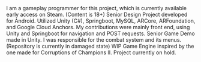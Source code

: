 <ProjectCard title="Corruption of Champions II" link="/CoC2" bg="linear-gradient(to right, #a80c89 0%, #10bec4 100%)">
I am a gameplay programmer for this project, which is currently available early access on Steam. (Content is 18+)
</ProjectCard>

<ProjectCard title="Senior Design Project: ARbnb" link="https://seniord.cs.iastate.edu/2020-Dec-SD3/" bg="linear-gradient(to right, #a80c89 0%, #10bec4 100%)">
    Senior Design Project developed for Android. Utilized Unity (C#), Springboot, MySQL, ARCore, ARFoundation, and Google Cloud Anchors. My contributions were mainly front end, using Unity and Springboot for navigation and POST requests.
</ProjectCard>

<ProjectCard title="Justice is Blind" link="https://github.com/Coolmn16/JiB"  bg="linear-gradient(to right, #a80c89 0%, #10bec4 100%)">
    Senior Game Demo made in Unity. I was responsible for the combat system and its menus. (Repository is currently in damaged state)
</ProjectCard>

<ProjectCard title="Personal Game Engine" link="https://github.com/Coolmn16/Engine" bg="linear-gradient(to right, #a80c89 0%, #10bec4 100%)">
WIP Game Engine inspired by the one made for Corruptions of Champions II. Project currently on hold.
</ProjectCard>

